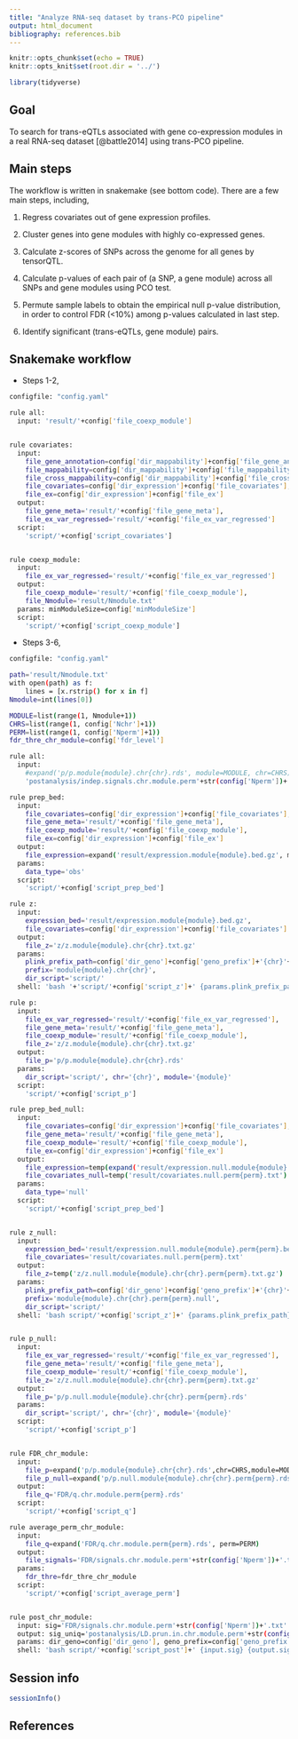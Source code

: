 ```yaml
---
title: "Analyze RNA-seq dataset by trans-PCO pipeline"
output: html_document
bibliography: references.bib
---
```


```r
knitr::opts_chunk$set(echo = TRUE)
knitr::opts_knit$set(root.dir = '../')

library(tidyverse)
```

## Goal

To search for trans-eQTLs associated with gene co-expression modules in a real RNA-seq dataset [@battle2014] using trans-PCO pipeline.


## Main steps

The workflow is written in snakemake (see bottom code). There are a few main steps, including,

1. Regress covariates out of gene expression profiles.

2. Cluster genes into gene modules with highly co-expressed genes.

3. Calculate z-scores of SNPs across the genome for all genes by tensorQTL.

4. Calculate p-values of each pair of (a SNP, a gene module) across all SNPs and gene modules using PCO test.

5. Permute sample labels to obtain the empirical null p-value distribution, in order to control FDR (<10%) among p-values calculated in last step.

6. Identify significant (trans-eQTLs, gene module) pairs.


## Snakemake workflow

- Steps 1-2,

```bash
configfile: "config.yaml"

rule all:
  input: 'result/'+config['file_coexp_module']


rule covariates:
  input:
    file_gene_annotation=config['dir_mappability']+config['file_gene_annotation'],
    file_mappability=config['dir_mappability']+config['file_mappability'],
    file_cross_mappability=config['dir_mappability']+config['file_cross_mappability'],
    file_covariates=config['dir_expression']+config['file_covariates'],
    file_ex=config['dir_expression']+config['file_ex']
  output:
    file_gene_meta='result/'+config['file_gene_meta'],
    file_ex_var_regressed='result/'+config['file_ex_var_regressed']
  script:
    'script/'+config['script_covariates']


rule coexp_module:
  input:
    file_ex_var_regressed='result/'+config['file_ex_var_regressed']
  output:
    file_coexp_module='result/'+config['file_coexp_module'],
    file_Nmodule='result/Nmodule.txt'
  params: minModuleSize=config['minModuleSize']
  script:
    'script/'+config['script_coexp_module']
```

- Steps 3-6,

```bash
configfile: "config.yaml"

path='result/Nmodule.txt'
with open(path) as f:
    lines = [x.rstrip() for x in f]
Nmodule=int(lines[0])

MODULE=list(range(1, Nmodule+1))
CHRS=list(range(1, config['Nchr']+1))
PERM=list(range(1, config['Nperm']+1))
fdr_thre_chr_module=config['fdr_level']

rule all:
  input:
    #expand('p/p.module{module}.chr{chr}.rds', module=MODULE, chr=CHRS)
    'postanalysis/indep.signals.chr.module.perm'+str(config['Nperm'])+'.txt'

rule prep_bed:
  input:
    file_covariates=config['dir_expression']+config['file_covariates'],
    file_gene_meta='result/'+config['file_gene_meta'],
    file_coexp_module='result/'+config['file_coexp_module'],
    file_ex=config['dir_expression']+config['file_ex']
  output:
    file_expression=expand('result/expression.module{module}.bed.gz', module=MODULE)
  params:
    data_type='obs'
  script:
    'script/'+config['script_prep_bed']

rule z:
  input:
    expression_bed='result/expression.module{module}.bed.gz',
    file_covariates=config['dir_expression']+config['file_covariates']
  output:
    file_z='z/z.module{module}.chr{chr}.txt.gz'
  params:
    plink_prefix_path=config['dir_geno']+config['geno_prefix']+'{chr}'+config['geno_suffix'],
    prefix='module{module}.chr{chr}',
    dir_script='script/'
  shell: 'bash '+'script/'+config['script_z']+' {params.plink_prefix_path} {input.expression_bed} {input.file_covariates} {params.prefix} {params.dir_script} {output.file_z}'

rule p:
  input:
    file_ex_var_regressed='result/'+config['file_ex_var_regressed'],
    file_gene_meta='result/'+config['file_gene_meta'],
    file_coexp_module='result/'+config['file_coexp_module'],
    file_z='z/z.module{module}.chr{chr}.txt.gz'
  output:
    file_p='p/p.module{module}.chr{chr}.rds'
  params:
    dir_script='script/', chr='{chr}', module='{module}'
  script:
    'script/'+config['script_p']

rule prep_bed_null:
  input:
    file_covariates=config['dir_expression']+config['file_covariates'],
    file_gene_meta='result/'+config['file_gene_meta'],
    file_coexp_module='result/'+config['file_coexp_module'],
    file_ex=config['dir_expression']+config['file_ex']
  output:
    file_expression=temp(expand('result/expression.null.module{module}.perm{perm}.bed.gz', module=MODULE, allow_missing=True)),
    file_covariates_null=temp('result/covariates.null.perm{perm}.txt')
  params:
    data_type='null'
  script:
    'script/'+config['script_prep_bed']


rule z_null:
  input:
    expression_bed='result/expression.null.module{module}.perm{perm}.bed.gz',
    file_covariates='result/covariates.null.perm{perm}.txt'
  output:
    file_z=temp('z/z.null.module{module}.chr{chr}.perm{perm}.txt.gz')
  params:
    plink_prefix_path=config['dir_geno']+config['geno_prefix']+'{chr}'+config['geno_suffix'],
    prefix='module{module}.chr{chr}.perm{perm}.null',
    dir_script='script/'
  shell: 'bash script/'+config['script_z']+' {params.plink_prefix_path} {input.expression_bed} {input.file_covariates} {params.prefix} {params.dir_script} {output.file_z}'


rule p_null:
  input:
    file_ex_var_regressed='result/'+config['file_ex_var_regressed'],
    file_gene_meta='result/'+config['file_gene_meta'],
    file_coexp_module='result/'+config['file_coexp_module'],
    file_z='z/z.null.module{module}.chr{chr}.perm{perm}.txt.gz'
  output:
    file_p='p/p.null.module{module}.chr{chr}.perm{perm}.rds'
  params:
    dir_script='script/', chr='{chr}', module='{module}'
  script:
    'script/'+config['script_p']


rule FDR_chr_module:
  input:
    file_p=expand('p/p.module{module}.chr{chr}.rds',chr=CHRS,module=MODULE),
    file_p_null=expand('p/p.null.module{module}.chr{chr}.perm{perm}.rds',chr=CHRS,module=MODULE, allow_missing=True)
  output:
    file_q='FDR/q.chr.module.perm{perm}.rds'
  script:
    'script/'+config['script_q']

rule average_perm_chr_module:
  input:
    file_q=expand('FDR/q.chr.module.perm{perm}.rds', perm=PERM)
  output:
    file_signals='FDR/signals.chr.module.perm'+str(config['Nperm'])+'.txt'
  params:
    fdr_thre=fdr_thre_chr_module
  script:
    'script/'+config['script_average_perm']


rule post_chr_module:
  input: sig='FDR/signals.chr.module.perm'+str(config['Nperm'])+'.txt'
  output: sig_uniq='postanalysis/LD.prun.in.chr.module.perm'+str(config['Nperm'])+'.txt', sig_indp='postanalysis/indep.signals.chr.module.perm'+str(config['Nperm'])+'.txt'
  params: dir_geno=config['dir_geno'], geno_prefix=config['geno_prefix'], geno_suffix=config['geno_suffix']
  shell: 'bash script/'+config['script_post']+' {input.sig} {output.sig_uniq} {output.sig_indp} {params.dir_geno} {params.geno_prefix} {params.geno_suffix}'
```


## Session info

```r
sessionInfo()
```


## References
